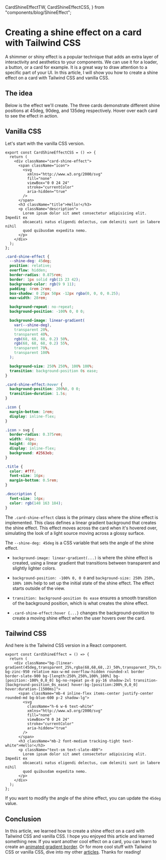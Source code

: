   CardShineEffectTW,
  CardShineEffectCSS,
} from "components/blog/ShineEffect";

<LayoutBlog >

# Creating a shine effect on a card with Tailwind CSS

A shimmer or shiny effect is a popular technique that adds an extra layer of interactivity and aesthetics to your components.
We can use it for a loader, a button, or a card for example. It is a great way to draw attention to a specific part of your UI.
In this article, I will show you how to create a shine effect on a card with Tailwind CSS and vanilla CSS.

## The idea

Below is the effect we'll create. The three cards demonstrate different shine positions at 45deg, 90deg, and 135deg respectively. Hover over each card to see the effect in action.

<ComponentPlayground className="flex flex-col gap-4 border-neutral-800 bg-neutral-900">
  <CardShineEffectCSS shineDeg={45} />
  <CardShineEffectCSS shineDeg={90} />
  <CardShineEffectCSS shineDeg={135} />
</ComponentPlayground>

## Vanilla CSS

Let's start with the vanilla CSS version.

```tsx
export const CardShineEffectCSS = () => {
  return (
    <div className="card-shine-effect">
      <span className="icon">
        <svg
          xmlns="http://www.w3.org/2000/svg"
          fill="none"
          viewBox="0 0 24 24"
          stroke="currentColor"
          aria-hidden="true"
        />
      </span>
      <h3 className="title">Hello!</h3>
      <p className="description">
        Lorem ipsum dolor sit amet consectetur adipisicing elit. Impedit ex
        obcaecati natus eligendi delectus, cum deleniti sunt in labore nihil
        quod quibusdam expedita nemo.
      </p>
    </div>
  );
};
```

```css
.card-shine-effect {
  --shine-deg: 45deg;
  position: relative;
  overflow: hidden;
  border-radius: 0.875rem;
  border: 1px solid rgb(15 23 42);
  background-color: rgb(9 9 11);
  padding: 4rem 2rem;
  box-shadow: 0 25px 50px -12px rgba(0, 0, 0, 0.25);
  max-width: 28rem;

  background-repeat: no-repeat;
  background-position: -100% 0, 0 0;

  background-image: linear-gradient(
    var(--shine-deg),
    transparent 20%,
    transparent 40%,
    rgb(68, 68, 68, 0.2) 50%,
    rgb(68, 68, 68, 0.2) 55%,
    transparent 70%,
    transparent 100%
  );

  background-size: 250% 250%, 100% 100%;
  transition: background-position 0s ease;
}

.card-shine-effect:hover {
  background-position: 200%0, 0 0;
  transition-duration: 1.5s;
}

.icon {
  margin-bottom: 1rem;
  display: inline-flex;
}

.icon > svg {
  border-radius: 0.375rem;
  width: 40px;
  height: 40px;
  display: inline-flex;
  background: #2563eb;
}

.title {
  color: #fff;
  font-size: 16px;
  margin-bottom: 0.5rem;
}

.description {
  font-size: 14px;
  color: rgb(148 163 184);
}
```

The `.card-shine-effect` class is the primary class where the shine effect is implemented. This class defines a linear gradient background that creates the shine effect. This effect moves across the card when it's hovered over, simulating the look of a light source moving across a glossy surface.

The `--shine-deg: 45deg` is a CSS variable that sets the angle of the shine effect.

- `background-image: linear-gradient(...)` is where the shine effect is created, using a linear gradient that transitions between transparent and slightly lighter colors.

- `background-position: -100% 0, 0 0` and `background-size: 250% 250%, 100% 100%` help to set up the initial state of the shine effect. The effect starts outside of the view.

- `transition: background-position 0s ease` ensures a smooth transition of the background position, which is what creates the shine effect.

- `.card-shine-effect:hover {...}` changes the background-position to create a moving shine effect when the user hovers over the card.

## Tailwind CSS

And here is the Tailwind CSS version in a React component.

```tsx
export const CardShineEffect = () => {
  return (
    <div className="bg-[linear-gradient(45deg,transparent_25%,rgba(68,68,68,.2)_50%,transparent_75%,transparent_100%)] bg-zinc-950 relative max-w-md overflow-hidden rounded-xl border border-slate-900 bg-[length:250%_250%,100%_100%] bg-[position:-100%_0,0_0] bg-no-repeat px-8 py-16 shadow-2xl transition-[background-position_0s_ease] hover:bg-[position:200%_0,0_0] hover:duration-[1500ms]">
      <span className="mb-4 inline-flex items-center justify-center rounded-md bg-blue-600 p-2 shadow-lg">
        <svg
          className="h-6 w-6 text-white"
          xmlns="http://www.w3.org/2000/svg"
          fill="none"
          viewBox="0 0 24 24"
          stroke="currentColor"
          aria-hidden="true"
        />
      </span>
      <h3 className="mb-2 font-medium tracking-tight text-white">Hello!</h3>
      <p className="text-sm text-slate-400">
        Lorem ipsum dolor sit amet consectetur adipisicing elit. Impedit ex
        obcaecati natus eligendi delectus, cum deleniti sunt in labore nihil
        quod quibusdam expedita nemo.
      </p>
    </div>
  );
};
```

If you want to modify the angle of the shine effect, you can update the `45deg` value.

## Conclusion

In this article, we learned how to create a shine effect on a card with Tailwind CSS and vanilla CSS. I hope you enjoyed this article and learned something new.
If you want another cool effect on a card, you can learn to create an [animated gradient border](/blog/create-animated-gradient-borders-with-css). Or for more cool stuff with Tailwind CSS or vanilla CSS, dive into my other [articles](/blog).
Thanks for reading!

</LayoutBlog>

